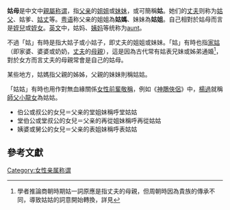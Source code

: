 {{Redirect2|姑姑|金庸作品《神雕俠侶》中被稱為「姑姑」的人物|小龍女}}
'''姑母'''是中文中[[親屬|親屬]][[称谓|称谓]]，指[[父亲|父亲]]的[[姐姐|姐姐]]或[[妹妹|妹妹]]，或可簡稱'''姑'''。她们的[[丈夫|丈夫]]则称为[[姑父|姑父]]、姑爹、[[姑丈|姑丈]]等。[[粤语|粤语]]称父亲的姐姐為'''姑媽'''、妹妹為'''姑姐'''。自己相對於姑母而言是[[姪兒|姪兒]]或[[姪女|姪女]]。[[英文|英文]]中，姑妈、[[姨妈|姨妈]]等统称为[[aunt|aunt]]。

不過「姑」有時是指大姑子或小姑子，即丈夫的姐姐或妹妹。「姑」有時也指[[家姑|家姑]]（即家婆、婆婆或奶奶，[[丈夫|丈夫]]的[[母親|母親]]），這是因為古代常有姑表兄妹或姊弟通婚<ref>學者推論商朝時期姑一詞原應是指丈夫的母親，但周朝時因為貴族的傳承不同，導致姑姑的詞意開始轉換，詳見{{cite journal |title=殷周金文中的親屬稱謂「姑」及其相關問題 |url=http://www.ihp.sinica.edu.tw/~bihp/75/75.1/hwang.htm |author=黃銘崇 |accessdate=2014-10-16 |archive-date=2015-09-24 |archive-url=https://web.archive.org/web/20150924033429/http://www.ihp.sinica.edu.tw/~bihp/75/75.1/hwang.htm |dead-url=no }}</ref>，對於女方而言丈夫的母親常會是自己的姑母。

某些地方，姑媽指父親的姊姊，父親的妹妹則稱姑姑。

「姑姑」有時也用作對無血緣關係[[女性|女性]][[前輩|前輩]][[敬稱|敬稱]]，例如《[[神鵰俠侶|神鵰俠侶]]》中，[[楊過|楊過]]就稱[[師父|師父]][[小龍女|小龍女]]為姑姑。
*伯公或叔公的女兒＝父亲的堂姐妹稱呼堂姑姑
*堂伯公或堂叔公的女兒＝父亲的再從姐妹稱呼再從姑姑
*姨婆或舅公的女兒＝父亲的表姐妹稱呼表姑姑

==參考文獻==
{{reflist}}

{{家庭}}
{{society-stub}}
[[Category:女性亲属称谓|Category:女性亲属称谓]]